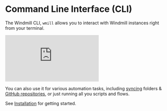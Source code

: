 
# Command Line Interface (CLI)

The Windmill CLI, `wmill` allows you to interact with Windmill instances right from your
terminal.

<iframe
    style={{ aspectRatio: '16/9' }}
    src="https://www.youtube.com/embed/w2HVTlR2QDI?vq=hd1080"
    title="YouTube video player"
    frameBorder="0"
    allow="accelerometer; autoplay; clipboard-write; encrypted-media; gyroscope; picture-in-picture; web-share"
    allowFullScreen
    className="border-2 rounded-xl object-cover w-full dark:border-gray-800"
></iframe>

<br/>

You can also use it for various automation tasks, including
[syncing](./sync.md) folders &
[GitHub repositories](./sync.md#stateful-sycing), or just running all you scripts and flows.

See [Installation](./installation.md) for getting started.

<div class="grid grid-cols-2 gap-6 mb-4">
	<DocCard
		title="Installation"
		description="How to install the CLI"
		href="/docs/advanced/cli/installation"
	/>
</div>
